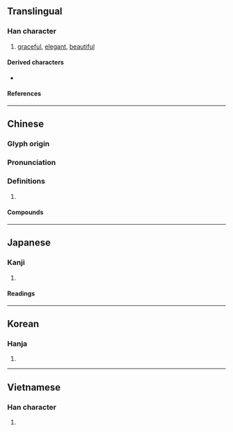 {{character info}}
==Translingual==

===Han character===
{{Han char|rn=67|rad=文|as=08|sn=12|four=11400|canj=LYYK|ids=⿱非文}}

# [[graceful]], [[elegant]], [[beautiful]]

====Derived characters====
* {{l|mul|[[𢵪]], [[𪷕]], [[𩦎]], [[𦻔]], [[𩇿]]}}

====References====
{{Han ref|kx=0477.100|dkj=13469|dj=0835.100|hdz=32170.160|uh=6590}}

----

==Chinese==
{{zh-forms}}

===Glyph origin===
{{Han etym}}

===Pronunciation===
{{zh-pron
|m=fěi
|c=fei2
|h=pfs=
|md=
|mn=
|w=
|mc=y
|oc=y
|cat=
}}

===Definitions===
{{zh-hanzi}}

# {{rfdef|zh}}

====Compounds====
{{zh-der|斐濟|斐濟人|成績斐然|斐然向風|斐斐|斐然成章|斐然|績效斐然|萋斐貝錦}}

----

==Japanese==

===Kanji===
{{ja-kanji|grade=|rs=文08}}

# {{rfdef|ja|sort=文08}}

====Readings====
{{ja-readings
|goon=ひ
|kanon=ひ
|kun=あや-}}

----

==Korean==

===Hanja===
{{ko-hanja|hangeul=비|eumhun=|rv=bi|mr=pi|y=pi}}

# {{rfdef|ko|sort=文08}}

----

==Vietnamese==

===Han character===
{{vi-hantu|[[phỉ]]|rs=文08}}

# {{rfdef|vi|sort=文08}}